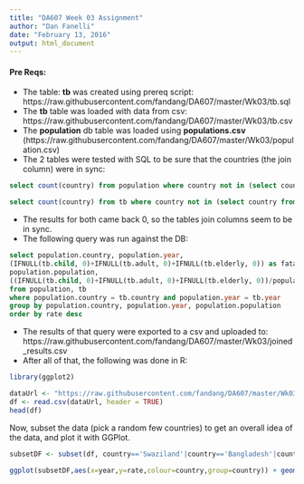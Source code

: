 ```yaml
---
title: "DA607 Week 03 Assignment"
author: "Dan Fanelli"
date: "February 13, 2016"
output: html_document
---
```


#### Pre Reqs:
* The table: __tb__ was created using prereq script: https://raw.githubusercontent.com/fandang/DA607/master/Wk03/tb.sql
* The __tb__ table was loaded with data from csv: https://raw.githubusercontent.com/fandang/DA607/master/Wk03/tb.csv
* The __population__ db table was loaded using __populations.csv__ (https://raw.githubusercontent.com/fandang/DA607/master/Wk03/population.csv)
* The 2 tables were tested with SQL to be sure that the countries (the join column) were in sync:

```sql
select count(country) from population where country not in (select country from tb)

select count(country) from tb where country not in (select country from population)
```

* The results for both came back 0, so the tables join columns seem to be in sync.
* The following query was run against the DB:

```sql
select population.country, population.year, 
(IFNULL(tb.child, 0)+IFNULL(tb.adult, 0)+IFNULL(tb.elderly, 0)) as fatalities,
population.population, 
((IFNULL(tb.child, 0)+IFNULL(tb.adult, 0)+IFNULL(tb.elderly, 0))/population.population) as rate
from population, tb 
where population.country = tb.country and population.year = tb.year
group by population.country, population.year, population.population
order by rate desc
```

* The results of that query were exported to a csv and uploaded to: https://raw.githubusercontent.com/fandang/DA607/master/Wk03/joined_results.csv
* After all of that, the following was done in R:


```r
library(ggplot2)

dataUrl <- "https://raw.githubusercontent.com/fandang/DA607/master/Wk03/joined_results.csv"
df <- read.csv(dataUrl, header = TRUE)
head(df)
```

Now, subset the data (pick a random few countries) to get an overall idea of the data, and plot it with GGPlot.

```r
subsetDF <- subset(df, country=='Swaziland'|country=='Bangladesh'|country=='South Africa'|country=='Guatemala'|country=='Turkey'|country=='Brazil'|country=='Spain')
  
ggplot(subsetDF,aes(x=year,y=rate,colour=country,group=country)) + geom_line()
```

